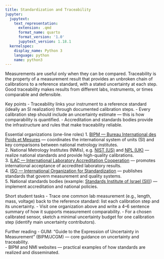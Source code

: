 ```yaml
---
title: Standardization and Traceability
jupyter:
  jupytext:
    text_representation:
      extension: .qmd
      format_name: quarto
      format_version: '1.0'
      jupytext_version: 1.18.1
  kernelspec:
    display_name: Python 3
    language: python
    name: python3
---
```



Measurements are useful only when they can be compared. Traceability is the property of a measurement result that provides an unbroken chain of calibrations to a reference standard, with a stated uncertainty at each step. Good traceability makes results from different labs, instruments, or times comparable and defensible.

Key points
- Traceability links your instrument to a reference standard (ideally an SI realization) through documented calibration steps.
- Every calibration step should include an uncertainty estimate — this is how comparability is quantified.
- Accreditation and standards bodies provide the infrastructure and rules that make traceability reliable.

Essential organizations (one-line roles)
1. [BIPM — Bureau International des Poids et Mesures](https://www.bipm.org/) — coordinates the international system of units (SI) and key comparisons between national metrology institutes.  
2. National Metrology Institutes (NMIs), e.g. [NIST (US)](https://www.nist.gov/) and [NPL (UK)](https://www.npl.co.uk/) — realize national standards and provide high-quality calibrations.  
3. [ILAC — International Laboratory Accreditation Cooperation](https://ilac.org/) — promotes international acceptance of accredited laboratory results.  
4. [ISO — International Organization for Standardization](https://www.iso.org/) — publishes standards that govern measurement and quality systems.  
5. National standards bodies (example: [Standards Institute of Israel (SII)](https://www.sii.org.il/en/)) — implement accreditation and national policies.

Short student tasks
- Trace one common lab measurement (e.g., length, mass, voltage) back to the reference standard: list each calibration step and its uncertainty.
- Visit one organization above and write a 4–6 sentence summary of how it supports measurement comparability.
- For a chosen calibrated sensor, sketch a minimal uncertainty budget for one calibration step (identify main uncertainty contributors).

Further reading
- GUM: "Guide to the Expression of Uncertainty in Measurement" (BIPM/JCGM) — core guidance on uncertainty and traceability.  
- BIPM and NMI websites — practical examples of how standards are realized and disseminated.

